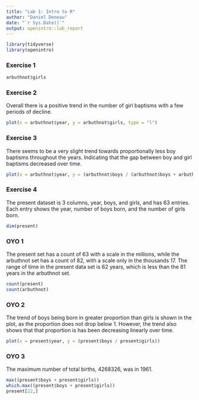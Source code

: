 ```yaml
---
title: "Lab 1: Intro to R"
author: "Daniel Deneau"
date: "`r Sys.Date()`"
output: openintro::lab_report
---
```


```r
library(tidyverse)
library(openintro)
```

### Exercise 1

```r
arbuthnot$girls
```


### Exercise 2

Overall there is a positive trend in the number of girl baptisms 
with a few periods of decline.

```r
plot(x = arbuthnot$year, y = arbuthnot$girls, type = "l")
```


### Exercise 3

There seems to be a very slight trend towards proportionally less boy baptisms throughout the years. Indicating that the gap between boy and girl baptisms decreased over time.

```r
plot(x = arbuthnot$year, y = (arbuthnot$boys / (arbuthnot$boys + arbuthnot$girls)))
```


### Exercise 4

The present dataset is 3 columns, year, boys, and girls, and has 63 entries.
Each entry shows the year, number of boys born, and the number of girls born.

```r
dim(present)
```


### OYO 1

The present set has a count of 63 with a scale in the millions, while the arbuthnot set has a count of 82, with a scale only in the thousands 17. The range of time in the present data set is 62 years, which is less than the 81 years in the arbuthnot set.

```r
count(present)
count(arbuthnot)
```


### OYO 2

The trend of boys being born in greater proportion than girls is shown in the plot, as
the proportion does not drop below 1. However, the trend also shows that that proportion is has been decreasing linearly over time.

```r
plot(x = present$year, y = (present$boys / present$girls))
```


### OYO 3

The maximum number of total births, 4268326, was in 1961.

```r
max((present$boys + present$girls))
which.max((present$boys + present$girls))
present[22,] 
```

